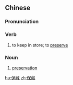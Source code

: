 ==Chinese==
{{zh-forms}}

===Pronunciation===
{{zh-pron
|m=bǎocáng
|cat=v,n
}}

===Verb===
{{zh-verb}}

# to keep in store; to [[preserve]]

===Noun===
{{zh-noun}}

# [[preservation]]

[[hu:保藏]]
[[zh:保藏]]